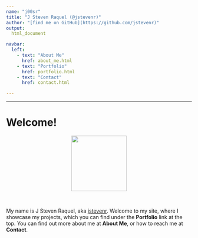 ```yaml
---
name: "j00sr"
title: "J Steven Raquel (@jstevenr)"
author: "[find me on GitHub](https://github.com/jstevenr)"
output:
  html_document

navbar:  
  left:
    - text: "About Me"
      href: about_me.html
    - text: "Portfolio"
      href: portfolio.html
    - text: "Contact"
      href: contact.html

---
```


----

# Welcome!

<center>
<img src="images/LinkedIn.jpg" width="150px">
</center>  

<br>

My name is J Steven Raquel, aka [jstevenr](https://github.com/jstevenr). Welcome to my site, where I showcase my projects, which you can find under the **Portfolio** link at the top. You can find out more about me at **About Me**, or how to reach me at **Contact**.
